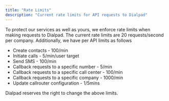```yaml
---
title: "Rate Limits"
description: "Current rate limits for API requests to Dialpad"
---
```

To protect our services as well as yours, we enforce rate limits when making requests to Dialpad. The current rate limits are 20 requests/second per company. Additionally, we have per API limits as follows

*   Create contacts - 100/min
*   Initiate calls - 5/min/user target
*   Send SMS - 100/min
*   Callback requests to a specific number - 5/min
*   Callback requests to a specific call center - 100/min
*   Callback requests to a specific company - 1000/min
*   Update callrouter configuration - 1/5mins

Dialpad reserves the right to change the above limits.